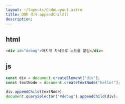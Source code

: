 ```yaml
---
layout: ~/layouts/CodeLayout.astro
title: DOM 추가-appendChild()
description:
---
```


## html

```html
<div id="debug">마지막 자식으로 노드를 붙임</div>
```

## js

```js
const div = document.createElement("div");
const textNode = document.createTextNode("hello!");

div.appendChild(textNode);
document.querySelector("#debug").appendChild(div);
```
